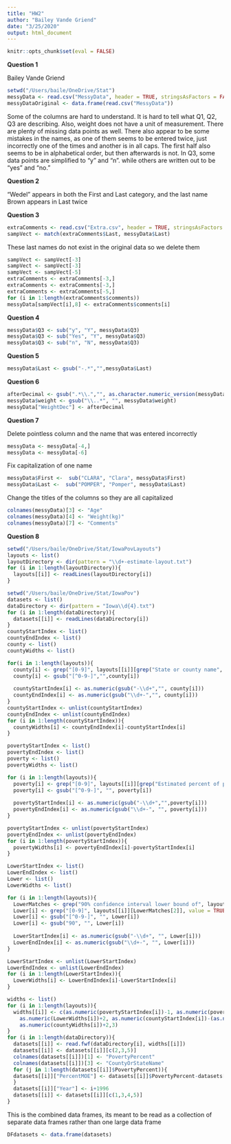 ```yaml
---
title: "HW2"
author: "Bailey Vande Griend"
date: "3/25/2020"
output: html_document
---
```


```r
knitr::opts_chunk$set(eval = FALSE)
```
**Question 1**

Bailey Vande Griend

```r
setwd("/Users/baile/OneDrive/Stat")
messyData <- read.csv("MessyData", header = TRUE, stringsAsFactors = FALSE)
messyDataOriginal <- data.frame(read.csv("MessyData"))
```
Some of the columns are hard to understand. It is hard to tell what Q1, Q2, Q3
are describing. Also, weight does not have a unit of measurement. There are plenty 
of missing data points as well. There also appear to be some mistakes in the names,
as one of them seems to be entered twice, just incorrectly one of the times and
another is in all caps. The first half also seems to be in alphabetical order, but 
then afterwards is not. In Q3, some data points are simplified to "y" and "n". while
others are written out to be "yes" and "no."

**Question 2**

"Wedel" appears in both the First and Last category, and the last name Brown appears
in Last twice

**Question 3**

```r
extraComments <- read.csv("Extra.csv", header = TRUE, stringsAsFactors = FALSE)
sampVect <- match(extraComments$Last, messyData$Last)
```
These last names do not exist in the original data so we delete them
```r
sampVect <- sampVect[-3]
sampVect <- sampVect[-3]
sampVect <- sampVect[-5]
extraComments <- extraComments[-3,]
extraComments <- extraComments[-3,]
extraComments <- extraComments[-5,]
for (i in 1:length(extraComments$comments))
messyData[sampVect[i],8] <- extraComments$comments[i]
```

**Question 4**

```r
messyData$Q3 <- sub("y", "Y", messyData$Q3)
messyData$Q3 <- sub("Yes", "Y", messyData$Q3)
messyData$Q3 <- sub("n", "N", messyData$Q3)
```

**Question 5**

```r
messyData$Last <- gsub("-.*","",messyData$Last)
```

**Question 6**

```r
afterDecimal <- gsub(".*\\.","", as.character.numeric_version(messyData$weight))
messyData$weight <- gsub("\\..*", "", messyData$weight)
messyData["WeightDec"] <- afterDecimal
```

**Question 7**

Delete pointless column and the name that was entered incorrectly
```r
messyData <- messyData[-4,]
messyData <- messyData[-6]
```
Fix capitalization of one name
```r
messyData$First <-  sub("CLARA", "Clara", messyData$First)
messyData$Last <-  sub("POMPER", "Pomper", messyData$Last)
```
Change the titles of the columns so they are all capitalized
```r
colnames(messyData)[3] <- "Age"
colnames(messyData)[4] <- "Weight(kg)"
colnames(messyData)[7] <- "Comments"
```

**Question 8**

```r
setwd("/Users/baile/OneDrive/Stat/IowaPovLayouts")
layouts <- list()
layoutDirectory <- dir(pattern = "\\d+-estimate-layout.txt")
for (i in 1:length(layoutDirectory)){
  layouts[[i]] <- readLines(layoutDirectory[i])
}

setwd("/Users/baile/OneDrive/Stat/IowaPov")
datasets <- list()
dataDirectory <- dir(pattern = "Iowa\\d{4}.txt")
for (i in 1:length(dataDirectory)){
  datasets[[i]] <- readLines(dataDirectory[i])
}
countyStartIndex <- list()
countyEndIndex <- list()
county <- list()
countyWidths <- list()

for(i in 1:length(layouts)){
  county[i] <- grep("[0-9]", layouts[[i]][grep("State or county name", layouts[[i]])], value = TRUE)
  county[i] <- gsub("[^0-9-]","",county[i])
  
  countyStartIndex[i] <- as.numeric(gsub("-\\d+","", county[i]))
  countyEndIndex[i] <- as.numeric(gsub("\\d+-","", county[i]))
}
countyStartIndex <- unlist(countyStartIndex)
countyEndIndex <- unlist(countyEndIndex)
for (i in 1:length(countyStartIndex)){
  countyWidths[i] <- countyEndIndex[i]-countyStartIndex[i]
}

povertyStartIndex <- list()
povertyEndIndex <- list()
poverty <- list()
povertyWidths <- list()

for (i in 1:length(layouts)){
  poverty[i] <- grep("[0-9]", layouts[[i]][grep("Estimated percent of people of all ages in poverty", layouts[[i]])], value = TRUE)
  poverty[i] <- gsub("[^0-9-]", "", poverty[i])
  
  povertyStartIndex[i] <- as.numeric(gsub("-\\d+","",poverty[i]))
  povertyEndIndex[i] <- as.numeric(gsub("\\d+-", "", poverty[i]))
}

povertyStartIndex <- unlist(povertyStartIndex)
povertyEndIndex <- unlist(povertyEndIndex)
for (i in 1:length(povertyStartIndex)){
  povertyWidths[i] <- povertyEndIndex[i]-povertyStartIndex[i]
}

LowerStartIndex <- list()
LowerEndIndex <- list()
Lower <- list()
LowerWidths <- list()

for (i in 1:length(layouts)){
  LowerMatches <- grep("90% confidence interval lower bound of", layouts[[i]])
  Lower[i] <- grep("[0-9]", layouts[[i]][LowerMatches[2]], value = TRUE)
  Lower[i] <- gsub("[^0-9-]", "", Lower[i])
  Lower[i] <- gsub("90", "", Lower[i])
  
  LowerStartIndex[i] <- as.numeric(gsub("-\\d+", "", Lower[i]))
  LowerEndIndex[i] <- as.numeric(gsub("\\d+-", "", Lower[i]))
}

LowerStartIndex <- unlist(LowerStartIndex)
LowerEndIndex <- unlist(LowerEndIndex)
for (i in 1:length(LowerStartIndex)){
  LowerWidths[i] <- LowerEndIndex[i]-LowerStartIndex[i]
}

widths <- list()
for (i in 1:length(layouts)){
  widths[[i]] <- c(as.numeric(povertyStartIndex[i])-1, as.numeric(povertyWidths[i])+2,
    as.numeric(LowerWidths[i])+2, as.numeric(countyStartIndex[i])-(as.numeric(LowerEndIndex[i])+2), 
    as.numeric(countyWidths[i])+2,3)
}
for (i in 1:length(dataDirectory)){
  datasets[[i]] <- read.fwf(dataDirectory[i], widths[[i]])
  datasets[[i]] <- datasets[[i]][c(2,3,5)]
  colnames(datasets[[i]])[1] <- "PovertyPercent"
  colnames(datasets[[i]])[3] <- "CountyOrStateName"
  for (j in 1:length(datasets[[i]]$PovertyPercent)){
  datasets[[i]]["PercentMOE"] <- datasets[[i]]$PovertyPercent-datasets[[i]]$V3
  }
  datasets[[i]]["Year"] <- i+1996
  datasets[[i]] <- datasets[[i]][c(1,3,4,5)]
}
```

This is the combined data frames, its meant to be read as a collection of 
separate data frames rather than one large data frame
```r
DFdatasets <- data.frame(datasets)
```